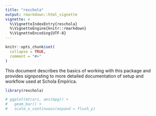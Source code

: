 ```yaml
---
title: "reschola"
output: rmarkdown::html_vignette
vignette: >
  %\VignetteIndexEntry{reschola}
  %\VignetteEngine{knitr::rmarkdown}
  %\VignetteEncoding{UTF-8}
---
```


```r
knitr::opts_chunk$set(
  collapse = TRUE,
  comment = "#>"
)
```

This document describes the basics of working with this package and provides signposting to more detailed documentation of setup and workflow used at Schola Empirica.

```r
library(reschola)
```

```r
# ggplot(mtcars, aes(mpg)) +
#   geom_bar() +
#   scale_x_continuous(expand = flush_y)
```


